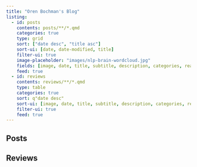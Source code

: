 ```yaml
---
title: "Oren Bochman's Blog"
listing:
  - id: posts
    contents: posts/**/*.qmd
    categories: true
    type: grid
    sort: ["date desc", "title asc"]
    sort-ui: [date, date-modified, title]
    filter-ui: true
    image-placeholder: "images/nlp-brain-wordcloud.jpg"
    fields: [image, date, title, subtitle, description, categories, reading-time]
    feed: true
  - id: reviews
    contents: reviews/**/*.qmd
    type: table
    categories: true
    sort: q"date desc"    
    sort-ui: [image, date, title, subtitle, description, categories, reading-time]
    filter-ui: true
    feed: true
---
```


## Posts
::: {#posts}
:::

## Reviews
::: {#reviews}
:::
